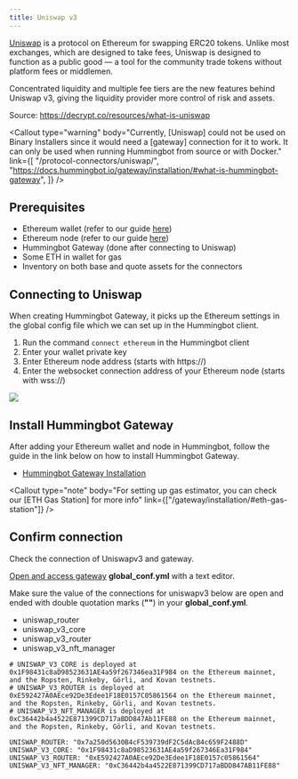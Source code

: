 ```yaml
---
title: Uniswap v3
---
```



[Uniswap](https://uniswap.org/) is a protocol on Ethereum for swapping ERC20 tokens. Unlike most exchanges, which are designed to take fees, Uniswap is designed to function as a public good — a tool for the community trade tokens without platform fees or middlemen.

Concentrated liquidity and multiple fee tiers are the new features behind Uniswap v3, giving the liquidity provider more control of risk and assets.

Source: https://decrypt.co/resources/what-is-uniswap

<Callout
  type="warning"
  body="Currently, [Uniswap] could not be used on Binary Installers since it would need a [gateway] connection for it to work. It can only be used when running Hummingbot from source or with Docker."
  link={[
    "/protocol-connectors/uniswap/",
    "https://docs.hummingbot.io/gateway/installation/#what-is-hummingbot-gateway",
  ]}
/>

## Prerequisites

- Ethereum wallet (refer to our guide [here](/operation/connect-exchange/#setup-ethereum-wallet))
- Ethereum node (refer to our guide [here](/operation/connect-exchange/#setup-ethereum-nodes))
- Hummingbot Gateway (done after connecting to Uniswap)
- Some ETH in wallet for gas
- Inventory on both base and quote assets for the connectors

## Connecting to Uniswap

When creating Hummingbot Gateway, it picks up the Ethereum settings in the global config file which we can set up in the Hummingbot client.

1. Run the command `connect ethereum` in the Hummingbot client
2. Enter your wallet private key
3. Enter Ethereum node address (starts with https://)
4. Enter the websocket connection address of your Ethereum node (starts with wss://)

![](img/connect-ethereum.gif)

## Install Hummingbot Gateway

After adding your Ethereum wallet and node in Hummingbot, follow the guide in the link below on how to install Hummingbot Gateway.

- [Hummingbot Gateway Installation](/gateway/installation/)

<Callout
  type="note"
  body="For setting up gas estimator, you can check our [ETH Gas Station] for more info"
  link={["/gateway/installation/#eth-gas-station"]}
/>

## Confirm connection

Check the connection of Uniswapv3 and gateway.

[Open and access gateway](/gateway/installation/#install-gateway-via-source) **global_conf.yml** with a text editor.

Make sure the value of the connections for uniswapv3 below are open and ended with double quotation marks (**""**) in your **global_conf.yml**.

- uniswap_router
- uniswap_v3_core
- uniswap_v3_router
- uniswap_v3_nft_manager

```
# UNISWAP_V3_CORE is deployed at 0x1F98431c8aD98523631AE4a59f267346ea31F984 on the Ethereum mainnet, and the Ropsten, Rinkeby, Görli, and Kovan testnets.
# UNISWAP_V3_ROUTER is deployed at 0xE592427A0AEce92De3Edee1F18E0157C05861564 on the Ethereum mainnet, and the Ropsten, Rinkeby, Görli, and Kovan testnets.
# UNISWAP_V3_NFT_MANAGER is deployed at 0xC36442b4a4522E871399CD717aBDD847Ab11FE88 on the Ethereum mainnet, and the Ropsten, Rinkeby, Görli, and Kovan testnets.

UNISWAP_ROUTER: "0x7a250d5630B4cF539739dF2C5dAcB4c659F2488D"
UNISWAP_V3_CORE: "0x1F98431c8aD98523631AE4a59f267346Ea31F984"
UNISWAP_V3_ROUTER: "0xE592427A0AEce92De3Edee1F18E0157c05861564"
UNISWAP_V3_NFT_MANAGER: "0xC36442b4a4522E871399CD717aBDD847AB11FE88"
```
